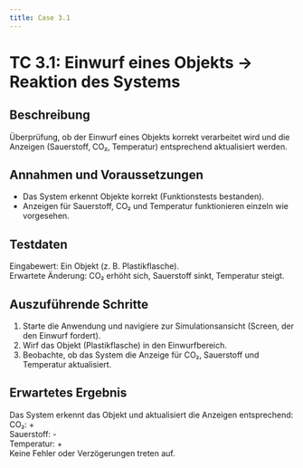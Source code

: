 ```yaml
---
title: Case 3.1
---
```




# TC 3.1: Einwurf eines Objekts → Reaktion des Systems

## Beschreibung
Überprüfung, ob der Einwurf eines Objekts korrekt verarbeitet wird und die Anzeigen (Sauerstoff, CO₂, Temperatur) entsprechend aktualisiert werden.

## Annahmen und Voraussetzungen
- Das System erkennt Objekte korrekt (Funktionstests bestanden).
- Anzeigen für Sauerstoff, CO₂ und Temperatur funktionieren einzeln wie vorgesehen.

## Testdaten
Eingabewert: Ein Objekt (z. B. Plastikflasche).  
Erwartete Änderung: CO₂ erhöht sich, Sauerstoff sinkt, Temperatur steigt.  

## Auszuführende Schritte
1. Starte die Anwendung und navigiere zur Simulationsansicht (Screen, der den Einwurf fordert).
2. Wirf das Objekt (Plastikflasche) in den Einwurfbereich.
3. Beobachte, ob das System die Anzeige für CO₂, Sauerstoff und Temperatur aktualisiert.

## Erwartetes Ergebnis
Das System erkennt das Objekt und aktualisiert die Anzeigen entsprechend:  
CO₂: +  
Sauerstoff: -  
Temperatur: +  
Keine Fehler oder Verzögerungen treten auf.  
